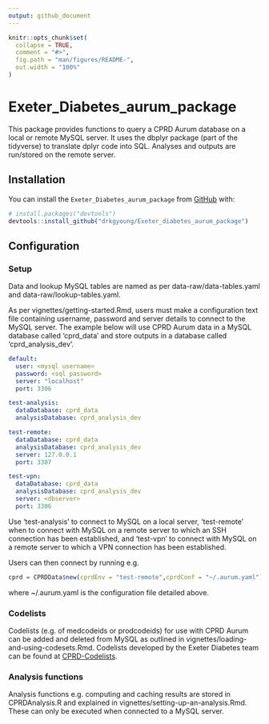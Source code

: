 ```yaml
---
output: github_document
---
```


<!-- README.md is generated from README.Rmd. Please edit that file -->

```r
knitr::opts_chunk$set(
  collapse = TRUE,
  comment = "#>",
  fig.path = "man/figures/README-",
  out.width = "100%"
)
```

# Exeter_Diabetes_aurum_package

<!-- badges: start -->
<!-- badges: end -->

This package provides functions to query a CPRD Aurum database on a local or remote MySQL server. It uses the dbplyr package (part of the tidyverse) to translate dplyr code into SQL. Analyses and outputs are run/stored on the remote server.


## Installation

You can install the `Exeter_Diabetes_aurum_package` from [GitHub](https://github.com/) with:

``` r
# install.packages("devtools")
devtools::install_github("drkgyoung/Exeter_diabetes_aurum_package")
```

## Configuration

### Setup

Data and lookup MySQL tables are named as per data-raw/data-tables.yaml and data-raw/lookup-tables.yaml.

As per vignettes/getting-started.Rmd, users must make a configuration text file containing username, password and server details to connect to the MySQL server. The example below will use CPRD Aurum data in a MySQL database called 'cprd_data' and store outputs in a database called 'cprd_analysis_dev'.

```YAML
default:
  user: <mysql username>
  password: <sql password>
  server: "localhost"
  port: 3306

test-analysis:
  dataDatabase: cprd_data
  analysisDatabase: cprd_analysis_dev

test-remote:
  dataDatabase: cprd_data
  analysisDatabase: cprd_analysis_dev
  server: 127.0.0.1
  port: 3307

test-vpn:
  dataDatabase: cprd_data
  analysisDatabase: cprd_analysis_dev
  server: <dbserver>
  port: 3306
```

Use 'test-analysis' to connect to MySQL on a local server, 'test-remote' when to connect with MySQL on a remote server to which an SSH connection has been established, and 'test-vpn' to connect with MySQL on a remote server to which a VPN connection has been established.

Users can then connect by running e.g.

``` r
cprd = CPRDData$new(cprdEnv = "test-remote",cprdConf = "~/.aurum.yaml")
```
where ~/.aurum.yaml is the configuration file detailed above.

### Codelists

Codelists (e.g. of medcodeids or prodcodeids) for use with CPRD Aurum can be added and deleted from MySQL as outlined in vignettes/loading-and-using-codesets.Rmd. Codelists developed by the Exeter Diabetes team can be found at [CPRD-Codelists](https://github.com/Exeter-Diabetes/CPRD-Codelists).

### Analysis functions

Analysis functions e.g. computing and caching results are stored in CPRDAnalysis.R and explained in vignettes/setting-up-an-analysis.Rmd. These can only be executed when connected to a MySQL server.
